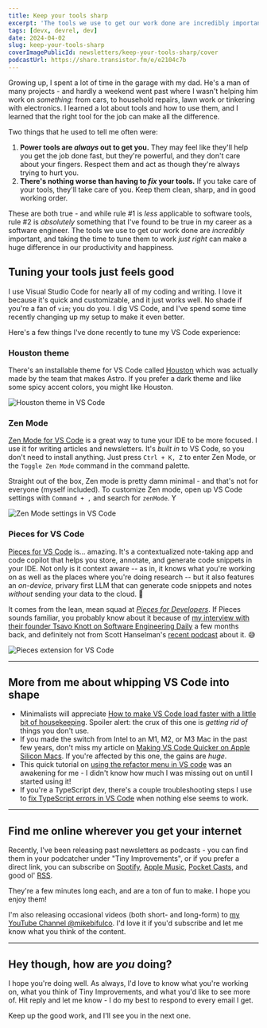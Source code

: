 ```yaml
---
title: Keep your tools sharp
excerpt: 'The tools we use to get our work done are incredibly important, and taking the time to tune them to work just right can make a huge difference in our productivity and happiness.'
tags: [devx, devrel, dev]
date: 2024-04-02
slug: keep-your-tools-sharp
coverImagePublicId: newsletters/keep-your-tools-sharp/cover
podcastUrl: https://share.transistor.fm/e/e2104c7b
---
```


Growing up, I spent a lot of time in the garage with my dad. He's a man of many projects - and hardly a weekend went past where I wasn't helping him work on _something:_ from cars, to household repairs, lawn work or tinkering with electronics. I learned a lot about tools and how to use them, and I learned that the right tool for the job can make all the difference.

Two things that he used to tell me often were:

1. **Power tools are _always_ out to get you.** They may feel like they'll help you get the job done fast, but they're powerful, and they don't care about your fingers. Respect them and act as though they're always trying to hurt you.
2. **There's nothing worse than having to _fix_ your tools.** If you take care of your tools, they'll take care of you. Keep them clean, sharp, and in good working order.

These are both true - and while rule #1 is _less_ applicable to software tools, rule #2 is _absolutely_ something that I've found to be true in my career as a software engineer. The tools we use to get our work done are _incredibly_ important, and taking the time to tune them to work _just right_ can make a huge difference in our productivity and happiness.

## Tuning your tools just feels good

I use Visual Studio Code for nearly all of my coding and writing. I love it because it's quick and customizable, and it just works well. No shade if you're a fan of `vim`; you do you. I dig VS Code, and I've spend some time recently changing up my setup to make it even better.

Here's a few things I've done recently to tune my VS Code experience:

### Houston theme

There's an installable theme for VS Code called [Houston](https://marketplace.visualstudio.com/items?itemName=justusadam.language-houston-theme) which was actually made by the team that makes Astro. If you prefer a dark theme and like some spicy accent colors, you might like Houston.

<Image
  publicId="newsletters/keep-your-tools-sharp/houston-theme"
  alt="Houston theme in VS Code"
  caption="Now that's a delicious-looking theme."
/>

### Zen Mode

[Zen Mode for VS Code](https://code.visualstudio.com/docs/getstarted/userinterface#_zen-mode) is a great way to tune your IDE to be more focused. I use it for writing articles and newsletters. It's _built in_ to VS Code, so you don't need to install anything. Just press `Ctrl + K, Z` to enter Zen Mode, or the `Toggle Zen Mode` command in the command palette.

Straight out of the box, Zen mode is pretty damn minimal - and that's not for everyone (myself included). To customize Zen mode, open up VS Code settings with `Command + ,` and search for `zenMode`. Y

<Image
  publicId="newsletters/keep-your-tools-sharp/zen-mode-settings"
  alt="Zen Mode settings in VS Code"
  caption="I like to use the Center Layout setting for writing articles and newsletters."
/>

### Pieces for VS Code

[Pieces for VS Code](https://marketplace.visualstudio.com/items?itemName=MeshIntelligentTechnologiesInc.pieces-vscode) is... amazing. It's a contextualized note-taking app and code copilot that helps you store, annotate, and generate code snippets in your IDE. Not only is it context aware -- as in, it knows what you're working on as well as the places where you're doing research -- but it also features an _on-device,_ privary first LLM that can generate code snippets and notes _without_ sending your data to the cloud. 🤯

It comes from the lean, mean squad at [_Pieces for Developers_](https://pieces.app/). If Pieces sounds familiar, you probably know about it because of [my interview with their founder Tsavo Knott on Software Engineering Daily](https://softwareengineeringdaily.com/2023/10/25/building-pieces-app-and-the-future-of-developer-productivity-with-tsavo-knott/) a few months back, and definitely not from Scott Hanselman's [recent podcast](https://hanselminutes.com/913/redefining-developer-workflow-with-piecesapps-tsavo-knott) about it. 😅

<Image
  publicId="newsletters/keep-your-tools-sharp/pieces-extension"
  alt="Pieces extension for VS Code"
  caption="Pieces for VS Code is a fantastic use of AI tech."
/>

---

## More from me about whipping VS Code into shape

- Minimalists will appreciate [How to make VS Code load faster with a little bit of housekeeping](https://mikebifulco.com/posts/make-vs-code-load-faster-by-removing-extensions). Spoiler alert: the crux of this one is _getting rid of_ things you don't use.
- If you made the switch from Intel to an M1, M2, or M3 Mac in the past few years, don't miss my article on [Making VS Code Quicker on Apple Silicon Macs](https://mikebifulco.com/posts/make-vs-code-load-faster-mac-apple-silicon). If you're affected by this one, the gains are _huge_.
- This quick tutorial on [using the refactor menu in VS code](https://mikebifulco.com/posts/refactoring-typescript-react-components-vscode) was an awakening for me - I didn't know how much I was missing out on until I started using it!
- If you're a TypeScript dev, there's a couple troubleshooting steps I use to [fix TypeScript errors in VS Code](https://mikebifulco.com/posts/typescript-vscode-error-fix-last-resort) when nothing else seems to work.

---

## Find me online wherever you get your internet

Recently, I've been releasing past newsletters as podcasts - you can find them in your podcatcher under "Tiny Improvements", or if you prefer a direct link, you can subscribe on [Spotify](https://open.spotify.com/show/0H7r0j7q6RXzSie6AbMDwj), [Apple Music](https://podcasts.apple.com/us/podcast/tiny-improvements/id1577037667?uo=4), [Pocket Casts](https://pca.st/itunes/1577037667), and good ol' [RSS](https://feeds.transistor.fm/tiny-improvements).

They're a few minutes long each, and are a ton of fun to make. I hope you enjoy them!

I'm also releasing occasional videos (both short- and long-form) to [my YouTube Channel @mikebifulco](https://youtube.com/@mikebifulco?sub_confirmation=1). I'd love it if you'd subscribe and let me know what you think of the content.

---

## Hey though, how are _you_ doing?

I hope you're doing well. As always, I'd love to know what you're working on, what you think of Tiny Improvements, and what you'd like to see more of. Hit reply and let me know - I do my best to respond to every email I get.

Keep up the good work, and I'll see you in the next one.
